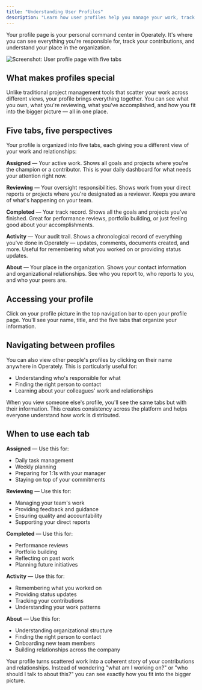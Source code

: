 ```yaml
---
title: "Understanding User Profiles"
description: "Learn how user profiles help you manage your work, track your activity, and understand your place in the organization."
---
```



<ImageEnhancer />

Your profile page is your personal command center in Operately. It's where you can see everything you're responsible for, track your contributions, and understand your place in the organization.

![Screenshot: User profile page with five tabs](./user-profile.png)

## What makes profiles special

Unlike traditional project management tools that scatter your work across different views, your profile brings everything together. You can see what you own, what you're reviewing, what you've accomplished, and how you fit into the bigger picture — all in one place.

## Five tabs, five perspectives

Your profile is organized into five tabs, each giving you a different view of your work and relationships:

**Assigned** — Your active work. Shows all goals and projects where you're the champion or a contributor. This is your daily dashboard for what needs your attention right now.

**Reviewing** — Your oversight responsibilities. Shows work from your direct reports or projects where you're designated as a reviewer. Keeps you aware of what's happening on your team.

**Completed** — Your track record. Shows all the goals and projects you've finished. Great for performance reviews, portfolio building, or just feeling good about your accomplishments.

**Activity** — Your audit trail. Shows a chronological record of everything you've done in Operately — updates, comments, documents created, and more. Useful for remembering what you worked on or providing status updates.

**About** — Your place in the organization. Shows your contact information and organizational relationships. See who you report to, who reports to you, and who your peers are.

## Accessing your profile

Click on your profile picture in the top navigation bar to open your profile page. You'll see your name, title, and the five tabs that organize your information.

## Navigating between profiles

You can also view other people's profiles by clicking on their name anywhere in Operately. This is particularly useful for:
- Understanding who's responsible for what
- Finding the right person to contact
- Learning about your colleagues' work and relationships

<Aside>When you view someone else's profile, you'll see the same tabs but with their information. This creates consistency across the platform and helps everyone understand how work is distributed.</Aside>

## When to use each tab

**Assigned** — Use this for:
- Daily task management
- Weekly planning
- Preparing for 1:1s with your manager
- Staying on top of your commitments

**Reviewing** — Use this for:
- Managing your team's work
- Providing feedback and guidance
- Ensuring quality and accountability
- Supporting your direct reports

**Completed** — Use this for:
- Performance reviews
- Portfolio building
- Reflecting on past work
- Planning future initiatives

**Activity** — Use this for:
- Remembering what you worked on
- Providing status updates
- Tracking your contributions
- Understanding your work patterns

**About** — Use this for:
- Understanding organizational structure
- Finding the right person to contact
- Onboarding new team members
- Building relationships across the company

Your profile turns scattered work into a coherent story of your contributions and relationships. Instead of wondering "what am I working on?" or "who should I talk to about this?" you can see exactly how you fit into the bigger picture. 